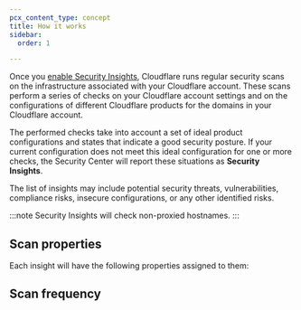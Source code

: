 ```yaml
---
pcx_content_type: concept
title: How it works
sidebar:
  order: 1

---
```



Once you [enable Security Insights](/security-center/get-started/), Cloudflare runs regular security scans on the infrastructure associated with your Cloudflare account. These scans perform a series of checks on your Cloudflare account settings and on the configurations of different Cloudflare products for the domains in your Cloudflare account.

The performed checks take into account a set of ideal product configurations and states that indicate a good security posture. If your current configuration does not meet this ideal configuration for one or more checks, the Security Center will report these situations as **Security Insights**.

The list of insights may include potential security threats, vulnerabilities, compliance risks, insecure configurations, or any other identified risks.

:::note
Security Insights will check non-proxied hostnames.
:::

## Scan properties

Each insight will have the following properties assigned to them:

<Render file="scan-properties" />

## Scan frequency

<Render file="scan-frequency" />
